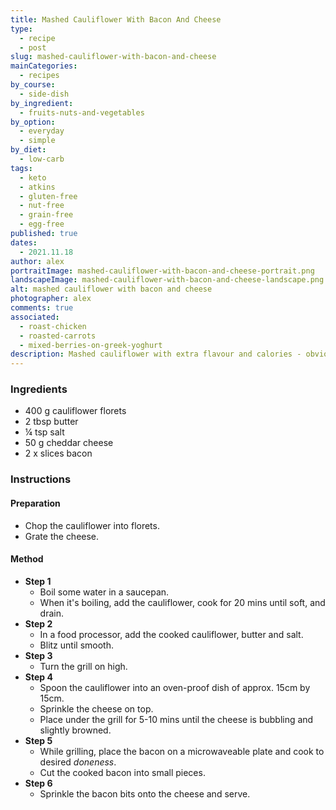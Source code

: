 ```yaml
---
title: Mashed Cauliflower With Bacon And Cheese
type:
  - recipe
  - post
slug: mashed-cauliflower-with-bacon-and-cheese
mainCategories:
  - recipes
by_course:
  - side-dish
by_ingredient:
  - fruits-nuts-and-vegetables
by_option:
  - everyday
  - simple
by_diet:
  - low-carb
tags:
  - keto
  - atkins
  - gluten-free
  - nut-free
  - grain-free
  - egg-free
published: true
dates:
  - 2021.11.18
author: alex
portraitImage: mashed-cauliflower-with-bacon-and-cheese-portrait.png
landscapeImage: mashed-cauliflower-with-bacon-and-cheese-landscape.png
alt: mashed cauliflower with bacon and cheese
photographer: alex
comments: true
associated:
  - roast-chicken
  - roasted-carrots
  - mixed-berries-on-greek-yoghurt
description: Mashed cauliflower with extra flavour and calories - obviously.
---
```


<Ingredients>

### Ingredients

- 400 g cauliflower florets
- 2 tbsp butter
- ¼ tsp salt
- 50 g cheddar cheese
- 2 x slices bacon

</Ingredients>

<Instructions>

### Instructions

#### Preparation

- Chop the cauliflower into florets.
- Grate the cheese.

#### Method

- **Step 1**
  - Boil some water in a saucepan.
  - When it's boiling, add the cauliflower, cook for 20 mins until soft, and drain.
- **Step 2**
  - In a food processor, add the cooked cauliflower, butter and salt.
  - Blitz until smooth.
- **Step 3**
  - Turn the grill on high.
- **Step 4**
  - Spoon the cauliflower into an oven-proof dish of approx. 15cm by 15cm.
  - Sprinkle the cheese on top.
  - Place under the grill for 5-10 mins until the cheese is bubbling and slightly browned.
- **Step 5**
  - While grilling, place the bacon on a microwaveable plate and cook to desired _doneness_.
  - Cut the cooked bacon into small pieces.
- **Step 6**
  - Sprinkle the bacon bits onto the cheese and serve.

</Instructions>

